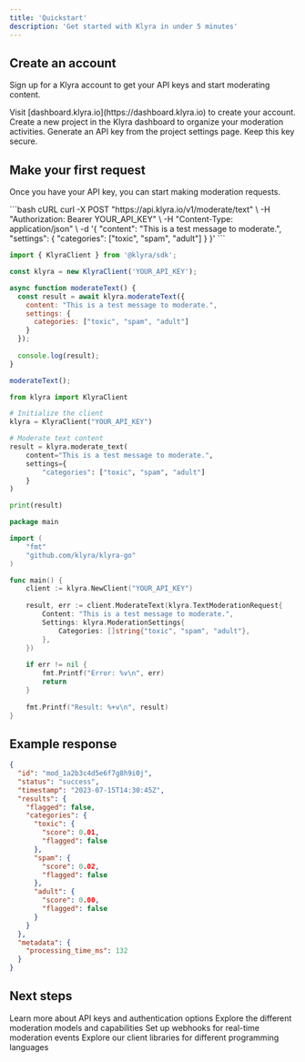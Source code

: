 ```yaml
---
title: 'Quickstart'
description: 'Get started with Klyra in under 5 minutes'
---
```


## Create an account

Sign up for a Klyra account to get your API keys and start moderating content.

<Steps>
  <Step title="Sign up">
    Visit [dashboard.klyra.io](https://dashboard.klyra.io) to create your account.
  </Step>
  <Step title="Create a project">
    Create a new project in the Klyra dashboard to organize your moderation activities.
  </Step>
  <Step title="Get your API key">
    Generate an API key from the project settings page. Keep this key secure.
  </Step>
</Steps>

## Make your first request

Once you have your API key, you can start making moderation requests.

<CodeGroup>
```bash cURL
curl -X POST "https://api.klyra.io/v1/moderate/text" \
  -H "Authorization: Bearer YOUR_API_KEY" \
  -H "Content-Type: application/json" \
  -d '{
    "content": "This is a test message to moderate.",
    "settings": {
      "categories": ["toxic", "spam", "adult"]
    }
  }'
```

```js JavaScript
import { KlyraClient } from '@klyra/sdk';

const klyra = new KlyraClient('YOUR_API_KEY');

async function moderateText() {
  const result = await klyra.moderateText({
    content: "This is a test message to moderate.",
    settings: {
      categories: ["toxic", "spam", "adult"]
    }
  });
  
  console.log(result);
}

moderateText();
```

```python Python
from klyra import KlyraClient

# Initialize the client
klyra = KlyraClient("YOUR_API_KEY")

# Moderate text content
result = klyra.moderate_text(
    content="This is a test message to moderate.",
    settings={
        "categories": ["toxic", "spam", "adult"]
    }
)

print(result)
```

```go Go
package main

import (
	"fmt"
	"github.com/klyra/klyra-go"
)

func main() {
	client := klyra.NewClient("YOUR_API_KEY")
	
	result, err := client.ModerateText(klyra.TextModerationRequest{
		Content: "This is a test message to moderate.",
		Settings: klyra.ModerationSettings{
			Categories: []string{"toxic", "spam", "adult"},
		},
	})
	
	if err != nil {
		fmt.Printf("Error: %v\n", err)
		return
	}
	
	fmt.Printf("Result: %+v\n", result)
}
```
</CodeGroup>

## Example response

```json
{
  "id": "mod_1a2b3c4d5e6f7g8h9i0j",
  "status": "success",
  "timestamp": "2023-07-15T14:30:45Z",
  "results": {
    "flagged": false,
    "categories": {
      "toxic": {
        "score": 0.01,
        "flagged": false
      },
      "spam": {
        "score": 0.02,
        "flagged": false
      },
      "adult": {
        "score": 0.00,
        "flagged": false
      }
    }
  },
  "metadata": {
    "processing_time_ms": 132
  }
}
```

## Next steps

<CardGroup>
  <Card
    title="API Authentication"
    icon="key"
    href="/essentials/authentication"
  >
    Learn more about API keys and authentication options
  </Card>
  <Card
    title="Moderation Models"
    icon="robot"
    href="/essentials/moderation-models"
  >
    Explore the different moderation models and capabilities
  </Card>
  <Card
    title="Webhooks"
    icon="bell"
    href="/essentials/webhooks"
  >
    Set up webhooks for real-time moderation events
  </Card>
  <Card
    title="SDKs"
    icon="code"
    href="/api-reference/sdks"
  >
    Explore our client libraries for different programming languages
  </Card>
</CardGroup>
